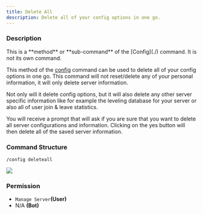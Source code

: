 ```yaml
---
title: Delete All
description: Delete all of your config options in one go.
---
```


### Description

<Callout type="warning">
	This is a **method** or **sub-command** of the [Config](./) command. It is not its own command.
</Callout>

This method of the [config](./) command can be used to delete all of your config options in one go. This command will
not reset/delete any of your personal information, it will only delete server information.

Not only will it delete config options, but it will also delete any other server specific information like for example
the leveling database for your server or also all of user join & leave statistics.

You will receive a prompt that will ask if you are sure that you want to delete all server configurations and
information. Clicking on the yes button will then delete all of the saved server information.

### Command Structure

```
/config deleteall
```

![](../../../_assets/puEUAm7.png)

### **Permission**

- `Manage Server`**(User)**
- N/A **(Bot)**
